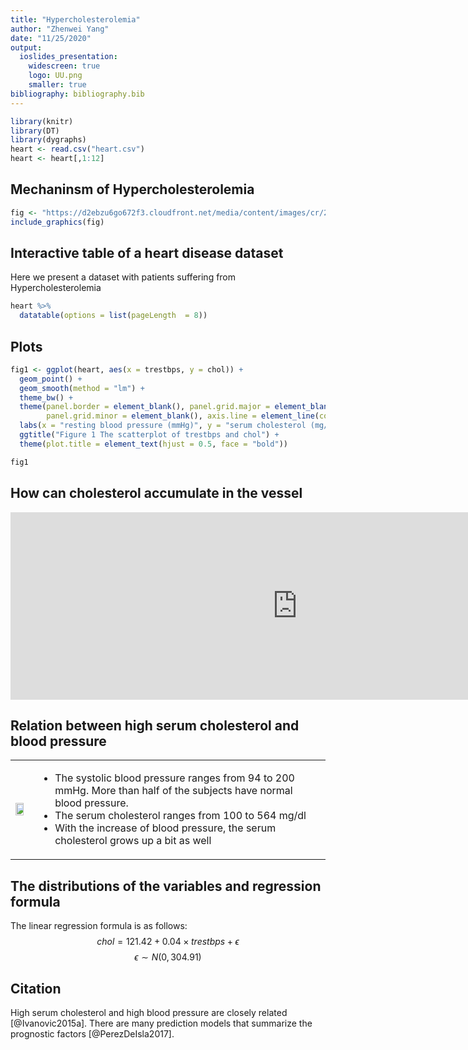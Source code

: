 ```yaml
---
title: "Hypercholesterolemia"
author: "Zhenwei Yang"
date: "11/25/2020"
output: 
  ioslides_presentation:
    widescreen: true
    logo: UU.png
    smaller: true
bibliography: bibliography.bib
---
```

```r
library(knitr)
library(DT)
library(dygraphs)
heart <- read.csv("heart.csv")
heart <- heart[,1:12]
```


## Mechaninsm of Hypercholesterolemia

```r
fig <- "https://d2ebzu6go672f3.cloudfront.net/media/content/images/cr/205091.jpg"
include_graphics(fig)
```

## Interactive table of a heart disease dataset

Here we present a  dataset with patients suffering from Hypercholesterolemia
```r
heart %>% 
  datatable(options = list(pageLength  = 8))
```

## Plots
```r
fig1 <- ggplot(heart, aes(x = trestbps, y = chol)) +
  geom_point() +
  geom_smooth(method = "lm") + 
  theme_bw() + 
  theme(panel.border = element_blank(), panel.grid.major = element_blank(),
        panel.grid.minor = element_blank(), axis.line = element_line(colour = "black")) +
  labs(x = "resting blood pressure (mmHg)", y = "serum cholesterol (mg/dl)") + 
  ggtitle("Figure 1 The scatterplot of trestbps and chol") +
  theme(plot.title = element_text(hjust = 0.5, face = "bold"))

fig1
```


## How can cholesterol accumulate  in the  vessel
<center>
<div  style="width:800px">
<iframe width="917" height="300" src="https://www.youtube.com/embed/LMJbrU4FxjY" frameborder="0" allow="accelerometer; autoplay; clipboard-write; encrypted-media; gyroscope; picture-in-picture" allowfullscreen></iframe>
</div>
</center>

## Relation between high serum cholesterol and blood pressure
<table>
<tr>
<td>
<img src = "scatter.png" width = 80% />
</td>
<td>
  <ul>
  <li>
  The systolic blood pressure ranges from 94 to 200 mmHg. More than half of the subjects have normal blood pressure.
  </li>
  <li>
  The serum cholesterol ranges from 100  to 564 mg/dl 
  </li>
  <li>
  With the increase of blood pressure, the serum cholesterol grows up a bit as well
  </li>
  </ul>
  </td>
  </tr>
  </table>

## The distributions of the variables and regression formula

The linear regression formula is as follows:
$$
chol = 121.42 + 0.04\times trestbps + \epsilon
$$
$$
\epsilon \sim N(0, 304.91)
$$

## Citation
High serum cholesterol and high blood pressure are closely related [@Ivanovic2015a]. There are many prediction models that summarize the prognostic factors [@PerezDeIsla2017].


